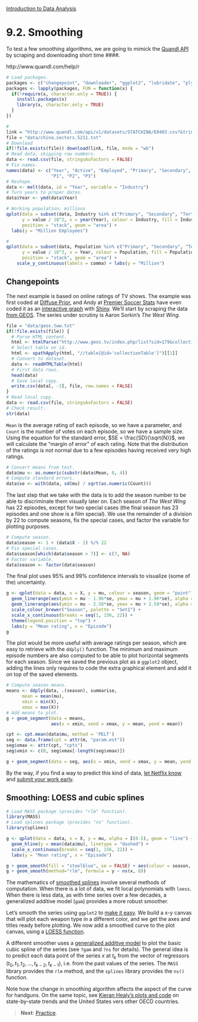 <style>@import url(style.css);</style>
[Introduction to Data Analysis](index.html "Course index")

# 9.2. Smoothing

To test a few smoothing algorithms, we are going to mimick the [Quandl API][q-api] by scraping and downloading short time ####.

http://www.quandl.com/help/r

```r
# Load packages.
packages <- c("changepoint", "downloader", "ggplot2", "lubridate", "plyr", "reshape")
packages <- lapply(packages, FUN = function(x) {
  if(!require(x, character.only = TRUE)) {
    install.packages(x)
    library(x, character.only = TRUE)
  }
})
```

[q-api]: http://www.quandl.com/api

```r
# 
link = "http://www.quandl.com/api/v1/datasets/STATCHINA/E0403.csv?&trim_start=1952-12-31&trim_end=2011-12-31&sort_order=desc"
file = "data/china.sectors.5211.txt"
# Download
if(!file.exists(file)) download(link, file, mode = "wb")
# Read data, skipping row numbers.
data <- read.csv(file, stringsAsFactors = FALSE)
# Fix names.
names(data) <- c("Year", "Active", "Employed", "Primary", "Secondary", "Tertiary",
                 "P1", "P2", "P3")
# Reshape.
data <- melt(data, id = "Year", variable = "Industry")
# Turn years to proper dates.
data$Year <- ymd(data$Year)
```

```r
# Working population, millions
qplot(data = subset(data, Industry %in% c("Primary", "Secondary", "Tertiary")),
      y = value / 10^2, x = year(Year), colour = Industry, fill = Industry,
      position = "stack", geom = "area") +
  labs(y = "Million Employees")
```

```r
#
qplot(data = subset(data, Population %in% c("Primary", "Secondary", "Tertiary")),
      y = value / 10^3, x = Year, colour = Population, fill = Population,
      position = "stack", geom = "area") + 
    scale_y_continuous(labels = comma) + labs(y = "Million")
```

## Changepoints

The next example is based on online ratings of TV shows. The example was first coded at [Diffuse Prior][dp-geoscpt], and Andy at [Premier Soccer Stats][pss-geoscpt] have even coded it as an [interactive graph][pss-shiny] with [Shiny][shiny]. We'll start by scraping the data [from GEOS][tww-geos]. The series under scrutiny is Aaron Sorkin's _The West Wing_.

[dp-geoscpt]: http://diffuseprior.wordpress.com/2013/04/30/kalkalash-pinpointing-the-moments-the-simpsons-became-less-cromulent/
[pss-geoscpt]: http://www.premiersoccerstats.com/wordpress/?p=1380
[pss-shiny]: http://glimmer.rstudio.com/pssguy/TVShowRatings/
[shiny]: http://www.rstudio.com/shiny/
[tww-geos]: http://www.geos.tv/index.php/list?sid=179&collection=all

```r
file = "data/geos.tww.txt"
if(!file.exists(file)) {
  # Parse HTML content.
  html <- htmlParse("http://www.geos.tv/index.php/list?sid=179&collection=all")
  # Select table on id.
  html <- xpathApply(html, "//table[@id='collectionTable']")[[1]]
  # Convert to dataset.
  data <- readHTMLTable(html)
  # First data rows.
  head(data)
  # Save local copy.
  write.csv(data[, -3], file, row.names = FALSE)
}
# Read local copy.
data <- read.csv(file, stringsAsFactors = FALSE)
# Check result.
str(data)
```

`Mean` is the average rating of each episode, so we have a parameter, and `Count` is the number of votes on each episode, so we have a sample size. Using the equation for the standard error, $SE = \frac{SD}{\sqrt{N}}$, we will calculate the "margin of error" of each rating. Note that the distribution of the ratings is not normal due to a few episodes having received very high ratings.

```r
# Convert means from text.
data$mu <- as.numeric(substr(data$Mean, 0, 4))
# Compute standard errors.
data$se <- with(data, sd(mu) / sqrt(as.numeric(Count)))
```

The last step that we take with the data is to add the season number to be able to discriminate them visually later on. Each season of _The West Wing_ has 22 episodes, except for two special cases (the final season has 23 episodes and one show is a film special). We use the remainder of a division by 22 to compute seasons, fix the special cases, and factor the variable for plotting purposes.

```r
# Compute season.
data$season <- 1 + (data$X - 1) %/% 22
# Fix special cases.
data$season[which(data$season > 7)] <- c(7, NA)
# Factor variable.
data$season <- factor(data$season)
```

The final plot uses 95% and 99% confidence intervals to visualize (some of the) uncertainty.

```r
g <- qplot(data = data, x = X, y = mu, colour = season, geom = "point") + 
  geom_linerange(aes(ymin = mu - 1.96*se, ymax = mu + 1.96*se), alpha = .5) +
  geom_linerange(aes(ymin = mu - 2.58*se, ymax = mu + 2.58*se), alpha = .5) +
  scale_colour_brewer("Season", palette = "Set1") +
  scale_x_continuous(breaks = seq(1, 156, 22)) +
  theme(legend.position = "top") +
  labs(y = "Mean rating", x = "Episode")
g
```

The plot would be more useful with average ratings per season, which are easy to retrieve with the `ddply()` function. The minimum and maximum episode numbers are also computed to be able to plot horizontal segments for each season. Since we saved the previous plot as a `ggplot2` object, adding the lines only requires to code the extra graphical element and add it on top of the saved elements.

```r
# Compute season means.
means <- ddply(data, .(season), summarise, 
      mean = mean(mu), 
      xmin = min(X), 
      xmax = max(X))
# Add means to plot.
g + geom_segment(data = means, 
                 aes(x = xmin, xend = xmax, y = mean, yend = mean))
```

```r
cpt <- cpt.mean(data$mu, method = 'PELT')
seg <- data.frame(cpt = attr(m, "param.est"))
seg$xmax <- attr(cpt, "cpts")
seg$xmin <- c(0, seg$xmax[-length(seg$xmax)])

g + geom_segment(data = seg, aes(x = xmin, xend = xmax, y = mean, yend = mean), color = "black")
```

By the way, if you find a way to predict this kind of data, [let Netflix know][nfp] and [submit your work early][nfp-nyt].

[nfp]: http://www.netflixprize.com/
[nfp-nyt]: bits.blogs.nytimes.com/2009/09/21/netflix-awards-1-million-prize-and-starts-a-new-contest/

## Smoothing: LOESS and cubic splines

```r
# Load MASS package (provides "rlm" function).
library(MASS)
# Load splines package (provides "ns" function).
library(splines)
```

```r
g <- qplot(data = data, x = X, y = mu, alpha = I(0.5), geom = "line") + 
  geom_hline(y = mean(data$mu), linetype = "dashed") +
  scale_x_continuous(breaks = seq(1, 156, 22)) +
  labs(y = "Mean rating", x = "Episode")

g + geom_smooth(fill = "steelblue", se = FALSE) + aes(colour = season, y = c(0, diff(mu)))
g + geom_smooth(method="rlm", formula = y ~ ns(x, 8))
```

The mathematics of [smoothed splines](http://www.johnmarquess.com/?p=111) involve several methods of computation. When there is a lot of data, we fit local polynomials with `loess`. When there is less data, as with time series over a few decades, a generalized additive model (`gam`) provides a more robust smoother.

Let's smooth the series using `ggplot2` to [make it easy](http://docs.ggplot2.org/current/stat_smooth.html). We build a x-y canvas that will plot each weapon type in a different color, and we get the axes and titles ready before plotting. We now add a smoothed curve to the plot canvas, using a [LOESS function][wiki-loess].

A different smoother uses a [generalized additive model][wiki-gam] to plot the basic cubic spline of the series (see `?gam` and `?ns` for details). The general idea is to predict each data point of the series $x$ at $t_k$ from the vector of regressors $(t_0, t_1, t_2, ..., t_{k-2}, t_{k-1})$, i.e. from the past values of the series. The `MASS` library provides the `rlm` method, and the `splines` library provides the `ns()` function.

[wiki-loess]: https://en.wikipedia.org/wiki/Local_regression
[wiki-gam]: https://en.wikipedia.org/wiki/Generalized_additive_model

Note how the change in smoothing algorithm affects the aspect of the curve for handguns. On the same topic, see [Kieran Healy's plots and code](https://github.com/kjhealy/assault-deaths) on state-by-state trends and the United States vers other OECD countries.

> __Next__: [Practice](093_practice.html).
